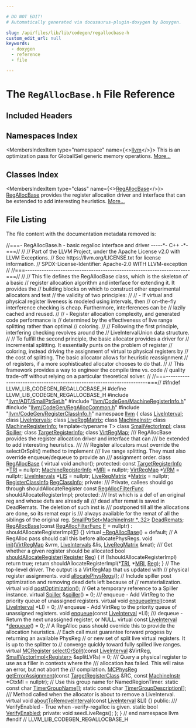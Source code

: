 ```yaml
---

# DO NOT EDIT!
# Automatically generated via docusaurus-plugin-doxygen by Doxygen.

slug: /api/files/lib/lib/codegen/regallocbase-h
custom_edit_url: null
keywords:
  - doxygen
  - reference
  - file

---
```





# The `RegAllocBase.h` File Reference

<DoxygenPage pluginConfig={pluginConfig}>



## Included Headers

<IncludesList>
<IncludesListItem
  filePath="llvm/ADT/SmallPtrSet.h"
  permalink="/docs/api/files/include/include/llvm/include/llvm/adt/smallptrset-h"
  isLocal="true" />
<IncludesListItem
  filePath="llvm/CodeGen/MachineRegisterInfo.h"
  permalink="/docs/api/files/include/include/llvm/include/llvm/codegen/machineregisterinfo-h"
  isLocal="true" />
<IncludesListItem
  filePath="llvm/CodeGen/RegAllocCommon.h"
  permalink="/docs/api/files/include/include/llvm/include/llvm/codegen/regalloccommon-h"
  isLocal="true" />
<IncludesListItem
  filePath="llvm/CodeGen/RegisterClassInfo.h"
  permalink="/docs/api/files/include/include/llvm/include/llvm/codegen/registerclassinfo-h"
  isLocal="true" />
</IncludesList>

## Namespaces Index

<MembersIndex>

<MembersIndexItem
  type="namespace"
  name={<><a href="/docs/api/namespaces/llvm">llvm</a></>}>
This is an optimization pass for GlobalISel generic memory operations. <a href="/docs/api/namespaces/llvm/#details">More...</a>
</MembersIndexItem>

</MembersIndex>

## Classes Index

<MembersIndex>

<MembersIndexItem
  type="class"
  name={<><a href="/docs/api/classes/llvm/regallocbase">RegAllocBase</a></>}>
<a href="/docs/api/classes/llvm/regallocbase">RegAllocBase</a> provides the register allocation driver and interface that can be extended to add interesting heuristics. <a href="/docs/api/classes/llvm/regallocbase/#details">More...</a>
</MembersIndexItem>

</MembersIndex>


## File Listing

The file content with the documentation metadata removed is:

<ProgramListing>

<Link id="l00001" /><CodeLine lineNumber="1"><Highlight kind="comment">//===- RegAllocBase.h - basic regalloc interface and driver -----&#42;- C++ -&#42;-===//</Highlight><Highlight kind="normal"></Highlight></CodeLine>
<Link id="l00002" /><CodeLine lineNumber="2"><Highlight kind="normal"></Highlight><Highlight kind="comment">//</Highlight><Highlight kind="normal"></Highlight></CodeLine>
<Link id="l00003" /><CodeLine lineNumber="3"><Highlight kind="normal"></Highlight><Highlight kind="comment">// Part of the LLVM Project, under the Apache License v2.0 with LLVM Exceptions.</Highlight><Highlight kind="normal"></Highlight></CodeLine>
<Link id="l00004" /><CodeLine lineNumber="4"><Highlight kind="normal"></Highlight><Highlight kind="comment">// See https://llvm.org/LICENSE.txt for license information.</Highlight><Highlight kind="normal"></Highlight></CodeLine>
<Link id="l00005" /><CodeLine lineNumber="5"><Highlight kind="normal"></Highlight><Highlight kind="comment">// SPDX-License-Identifier: Apache-2.0 WITH LLVM-exception</Highlight><Highlight kind="normal"></Highlight></CodeLine>
<Link id="l00006" /><CodeLine lineNumber="6"><Highlight kind="normal"></Highlight><Highlight kind="comment">//</Highlight><Highlight kind="normal"></Highlight></CodeLine>
<Link id="l00007" /><CodeLine lineNumber="7"><Highlight kind="normal"></Highlight><Highlight kind="comment">//===----------------------------------------------------------------------===//</Highlight><Highlight kind="normal"></Highlight></CodeLine>
<Link id="l00008" /><CodeLine lineNumber="8"><Highlight kind="normal"></Highlight><Highlight kind="comment">//</Highlight><Highlight kind="normal"></Highlight></CodeLine>
<Link id="l00009" /><CodeLine lineNumber="9"><Highlight kind="normal"></Highlight><Highlight kind="comment">// This file defines the RegAllocBase class, which is the skeleton of a basic</Highlight><Highlight kind="normal"></Highlight></CodeLine>
<Link id="l00010" /><CodeLine lineNumber="10"><Highlight kind="normal"></Highlight><Highlight kind="comment">// register allocation algorithm and interface for extending it. It provides the</Highlight><Highlight kind="normal"></Highlight></CodeLine>
<Link id="l00011" /><CodeLine lineNumber="11"><Highlight kind="normal"></Highlight><Highlight kind="comment">// building blocks on which to construct other experimental allocators and test</Highlight><Highlight kind="normal"></Highlight></CodeLine>
<Link id="l00012" /><CodeLine lineNumber="12"><Highlight kind="normal"></Highlight><Highlight kind="comment">// the validity of two principles:</Highlight><Highlight kind="normal"></Highlight></CodeLine>
<Link id="l00013" /><CodeLine lineNumber="13"><Highlight kind="normal"></Highlight><Highlight kind="comment">//</Highlight><Highlight kind="normal"></Highlight></CodeLine>
<Link id="l00014" /><CodeLine lineNumber="14"><Highlight kind="normal"></Highlight><Highlight kind="comment">// - If virtual and physical register liveness is modeled using intervals, then</Highlight><Highlight kind="normal"></Highlight></CodeLine>
<Link id="l00015" /><CodeLine lineNumber="15"><Highlight kind="normal"></Highlight><Highlight kind="comment">// on-the-fly interference checking is cheap. Furthermore, interferences can be</Highlight><Highlight kind="normal"></Highlight></CodeLine>
<Link id="l00016" /><CodeLine lineNumber="16"><Highlight kind="normal"></Highlight><Highlight kind="comment">// lazily cached and reused.</Highlight><Highlight kind="normal"></Highlight></CodeLine>
<Link id="l00017" /><CodeLine lineNumber="17"><Highlight kind="normal"></Highlight><Highlight kind="comment">//</Highlight><Highlight kind="normal"></Highlight></CodeLine>
<Link id="l00018" /><CodeLine lineNumber="18"><Highlight kind="normal"></Highlight><Highlight kind="comment">// - Register allocation complexity, and generated code performance is</Highlight><Highlight kind="normal"></Highlight></CodeLine>
<Link id="l00019" /><CodeLine lineNumber="19"><Highlight kind="normal"></Highlight><Highlight kind="comment">// determined by the effectiveness of live range splitting rather than optimal</Highlight><Highlight kind="normal"></Highlight></CodeLine>
<Link id="l00020" /><CodeLine lineNumber="20"><Highlight kind="normal"></Highlight><Highlight kind="comment">// coloring.</Highlight><Highlight kind="normal"></Highlight></CodeLine>
<Link id="l00021" /><CodeLine lineNumber="21"><Highlight kind="normal"></Highlight><Highlight kind="comment">//</Highlight><Highlight kind="normal"></Highlight></CodeLine>
<Link id="l00022" /><CodeLine lineNumber="22"><Highlight kind="normal"></Highlight><Highlight kind="comment">// Following the first principle, interfering checking revolves around the</Highlight><Highlight kind="normal"></Highlight></CodeLine>
<Link id="l00023" /><CodeLine lineNumber="23"><Highlight kind="normal"></Highlight><Highlight kind="comment">// LiveIntervalUnion data structure.</Highlight><Highlight kind="normal"></Highlight></CodeLine>
<Link id="l00024" /><CodeLine lineNumber="24"><Highlight kind="normal"></Highlight><Highlight kind="comment">//</Highlight><Highlight kind="normal"></Highlight></CodeLine>
<Link id="l00025" /><CodeLine lineNumber="25"><Highlight kind="normal"></Highlight><Highlight kind="comment">// To fulfill the second principle, the basic allocator provides a driver for</Highlight><Highlight kind="normal"></Highlight></CodeLine>
<Link id="l00026" /><CodeLine lineNumber="26"><Highlight kind="normal"></Highlight><Highlight kind="comment">// incremental splitting. It essentially punts on the problem of register</Highlight><Highlight kind="normal"></Highlight></CodeLine>
<Link id="l00027" /><CodeLine lineNumber="27"><Highlight kind="normal"></Highlight><Highlight kind="comment">// coloring, instead driving the assignment of virtual to physical registers by</Highlight><Highlight kind="normal"></Highlight></CodeLine>
<Link id="l00028" /><CodeLine lineNumber="28"><Highlight kind="normal"></Highlight><Highlight kind="comment">// the cost of splitting. The basic allocator allows for heuristic reassignment</Highlight><Highlight kind="normal"></Highlight></CodeLine>
<Link id="l00029" /><CodeLine lineNumber="29"><Highlight kind="normal"></Highlight><Highlight kind="comment">// of registers, if a more sophisticated allocator chooses to do that.</Highlight><Highlight kind="normal"></Highlight></CodeLine>
<Link id="l00030" /><CodeLine lineNumber="30"><Highlight kind="normal"></Highlight><Highlight kind="comment">//</Highlight><Highlight kind="normal"></Highlight></CodeLine>
<Link id="l00031" /><CodeLine lineNumber="31"><Highlight kind="normal"></Highlight><Highlight kind="comment">// This framework provides a way to engineer the compile time vs. code</Highlight><Highlight kind="normal"></Highlight></CodeLine>
<Link id="l00032" /><CodeLine lineNumber="32"><Highlight kind="normal"></Highlight><Highlight kind="comment">// quality trade-off without relying on a particular theoretical solver.</Highlight><Highlight kind="normal"></Highlight></CodeLine>
<Link id="l00033" /><CodeLine lineNumber="33"><Highlight kind="normal"></Highlight><Highlight kind="comment">//</Highlight><Highlight kind="normal"></Highlight></CodeLine>
<Link id="l00034" /><CodeLine lineNumber="34"><Highlight kind="normal"></Highlight><Highlight kind="comment">//===----------------------------------------------------------------------===//</Highlight><Highlight kind="normal"></Highlight></CodeLine>
<Link id="l00035" /><CodeLine lineNumber="35"><Highlight kind="normal"></Highlight></CodeLine>
<Link id="l00036" /><CodeLine lineNumber="36"><Highlight kind="normal"></Highlight><Highlight kind="preprocessor">#ifndef LLVM&#95;LIB&#95;CODEGEN&#95;REGALLOCBASE&#95;H</Highlight><Highlight kind="normal"></Highlight></CodeLine>
<Link id="l00037" /><CodeLine lineNumber="37"><Highlight kind="normal"></Highlight><Highlight kind="preprocessor">#define LLVM&#95;LIB&#95;CODEGEN&#95;REGALLOCBASE&#95;H</Highlight><Highlight kind="normal"></Highlight></CodeLine>
<Link id="l00038" /><CodeLine lineNumber="38"><Highlight kind="normal"></Highlight></CodeLine>
<Link id="l00039" /><CodeLine lineNumber="39"><Highlight kind="normal"></Highlight><Highlight kind="preprocessor">#include &quot;<a href="/docs/api/files/include/include/llvm/include/llvm/adt/smallptrset-h">llvm/ADT/SmallPtrSet.h</a>&quot;</Highlight><Highlight kind="normal"></Highlight></CodeLine>
<Link id="l00040" /><CodeLine lineNumber="40"><Highlight kind="normal"></Highlight><Highlight kind="preprocessor">#include &quot;<a href="/docs/api/files/include/include/llvm/include/llvm/codegen/machineregisterinfo-h">llvm/CodeGen/MachineRegisterInfo.h</a>&quot;</Highlight><Highlight kind="normal"></Highlight></CodeLine>
<Link id="l00041" /><CodeLine lineNumber="41"><Highlight kind="normal"></Highlight><Highlight kind="preprocessor">#include &quot;<a href="/docs/api/files/include/include/llvm/include/llvm/codegen/regalloccommon-h">llvm/CodeGen/RegAllocCommon.h</a>&quot;</Highlight><Highlight kind="normal"></Highlight></CodeLine>
<Link id="l00042" /><CodeLine lineNumber="42"><Highlight kind="normal"></Highlight><Highlight kind="preprocessor">#include &quot;<a href="/docs/api/files/include/include/llvm/include/llvm/codegen/registerclassinfo-h">llvm/CodeGen/RegisterClassInfo.h</a>&quot;</Highlight><Highlight kind="normal"></Highlight></CodeLine>
<Link id="l00043" /><CodeLine lineNumber="43"><Highlight kind="normal"></Highlight></CodeLine>
<Link id="l00044" /><CodeLine lineNumber="44"><Highlight kind="normal"></Highlight><Highlight kind="keyword">namespace </Highlight><Highlight kind="normal"><a href="/docs/api/namespaces/llvm">llvm</a> &#123;</Highlight></CodeLine>
<Link id="l00045" /><CodeLine lineNumber="45"><Highlight kind="normal"></Highlight></CodeLine>
<Link id="l00046" /><CodeLine lineNumber="46"><Highlight kind="normal"></Highlight><Highlight kind="keyword">class </Highlight><Highlight kind="normal"><a href="/docs/api/classes/llvm/liveinterval">LiveInterval</a>;</Highlight></CodeLine>
<Link id="l00047" /><CodeLine lineNumber="47"><Highlight kind="normal"></Highlight><Highlight kind="keyword">class </Highlight><Highlight kind="normal"><a href="/docs/api/classes/llvm/liveintervals">LiveIntervals</a>;</Highlight></CodeLine>
<Link id="l00048" /><CodeLine lineNumber="48"><Highlight kind="normal"></Highlight><Highlight kind="keyword">class </Highlight><Highlight kind="normal"><a href="/docs/api/classes/llvm/liveregmatrix">LiveRegMatrix</a>;</Highlight></CodeLine>
<Link id="l00049" /><CodeLine lineNumber="49"><Highlight kind="normal"></Highlight><Highlight kind="keyword">class </Highlight><Highlight kind="normal"><a href="/docs/api/classes/llvm/machineinstr">MachineInstr</a>;</Highlight></CodeLine>
<Link id="l00050" /><CodeLine lineNumber="50"><Highlight kind="normal"></Highlight><Highlight kind="keyword">class </Highlight><Highlight kind="normal"><a href="/docs/api/classes/llvm/machineregisterinfo">MachineRegisterInfo</a>;</Highlight></CodeLine>
<Link id="l00051" /><CodeLine lineNumber="51"><Highlight kind="normal"></Highlight><Highlight kind="keyword">template</Highlight><Highlight kind="normal">&lt;</Highlight><Highlight kind="keyword">typename</Highlight><Highlight kind="normal"> T&gt; </Highlight><Highlight kind="keyword">class </Highlight><Highlight kind="normal"><a href="/docs/api/classes/llvm/smallvectorimpl">SmallVectorImpl</a>;</Highlight></CodeLine>
<Link id="l00052" /><CodeLine lineNumber="52"><Highlight kind="normal"></Highlight><Highlight kind="keyword">class </Highlight><Highlight kind="normal"><a href="/docs/api/classes/llvm/spiller">Spiller</a>;</Highlight></CodeLine>
<Link id="l00053" /><CodeLine lineNumber="53"><Highlight kind="normal"></Highlight><Highlight kind="keyword">class </Highlight><Highlight kind="normal"><a href="/docs/api/classes/llvm/targetregisterinfo">TargetRegisterInfo</a>;</Highlight></CodeLine>
<Link id="l00054" /><CodeLine lineNumber="54"><Highlight kind="normal"></Highlight><Highlight kind="keyword">class </Highlight><Highlight kind="normal"><a href="/docs/api/classes/llvm/virtregmap">VirtRegMap</a>;</Highlight></CodeLine>
<Link id="l00055" /><CodeLine lineNumber="55"><Highlight kind="normal"></Highlight><Highlight kind="comment"></Highlight></CodeLine>
<Link id="l00056" /><CodeLine lineNumber="56"><Highlight kind="comment">/// RegAllocBase provides the register allocation driver and interface that can</Highlight></CodeLine>
<Link id="l00057" /><CodeLine lineNumber="57"><Highlight kind="comment">/// be extended to add interesting heuristics.</Highlight></CodeLine>
<Link id="l00058" /><CodeLine lineNumber="58"><Highlight kind="comment">///</Highlight></CodeLine>
<Link id="l00059" /><CodeLine lineNumber="59"><Highlight kind="comment">/// Register allocators must override the selectOrSplit() method to implement</Highlight></CodeLine>
<Link id="l00060" /><CodeLine lineNumber="60"><Highlight kind="comment">/// live range splitting. They must also override enqueue/dequeue to provide an</Highlight></CodeLine>
<Link id="l00061" /><CodeLine lineNumber="61"><Highlight kind="comment">/// assignment order.</Highlight><Highlight kind="normal"></Highlight></CodeLine>
<Link id="l00062" /><CodeLine lineNumber="62" lineLink="/docs/api/classes/llvm/regallocbase"><Highlight kind="normal"></Highlight><Highlight kind="keyword">class </Highlight><Highlight kind="normal"><a href="/docs/api/classes/llvm/regallocbase/#a012fb04b333e4c8875594766fd9f076a">RegAllocBase</a> &#123;</Highlight></CodeLine>
<Link id="l00063" /><CodeLine lineNumber="63"><Highlight kind="normal">  </Highlight><Highlight kind="keyword">virtual</Highlight><Highlight kind="normal"> </Highlight><Highlight kind="keywordtype">void</Highlight><Highlight kind="normal"> anchor();</Highlight></CodeLine>
<Link id="l00064" /><CodeLine lineNumber="64"><Highlight kind="normal"></Highlight></CodeLine>
<Link id="l00065" /><CodeLine lineNumber="65"><Highlight kind="normal"></Highlight><Highlight kind="keyword">protected</Highlight><Highlight kind="normal">:</Highlight></CodeLine>
<Link id="l00066" /><CodeLine lineNumber="66" lineLink="/docs/api/classes/llvm/regallocbase/#a523cbc58f79fe5e9e95dc87f9cee8a36"><Highlight kind="normal">  </Highlight><Highlight kind="keyword">const</Highlight><Highlight kind="normal"> <a href="/docs/api/classes/llvm/targetregisterinfo">TargetRegisterInfo</a> &#42;<a href="/docs/api/classes/llvm/regallocbase/#a523cbc58f79fe5e9e95dc87f9cee8a36">TRI</a> = </Highlight><Highlight kind="keyword">nullptr</Highlight><Highlight kind="normal">;</Highlight></CodeLine>
<Link id="l00067" /><CodeLine lineNumber="67" lineLink="/docs/api/classes/llvm/regallocbase/#aba058f684e1b6704e5b4a09f889ec18c"><Highlight kind="normal">  <a href="/docs/api/classes/llvm/machineregisterinfo">MachineRegisterInfo</a> &#42;<a href="/docs/api/classes/llvm/regallocbase/#aba058f684e1b6704e5b4a09f889ec18c">MRI</a> = </Highlight><Highlight kind="keyword">nullptr</Highlight><Highlight kind="normal">;</Highlight></CodeLine>
<Link id="l00068" /><CodeLine lineNumber="68" lineLink="/docs/api/classes/llvm/regallocbase/#a96bb57a8041a40ded1ba0ef3b411a615"><Highlight kind="normal">  <a href="/docs/api/classes/llvm/virtregmap">VirtRegMap</a> &#42;<a href="/docs/api/classes/llvm/regallocbase/#a96bb57a8041a40ded1ba0ef3b411a615">VRM</a> = </Highlight><Highlight kind="keyword">nullptr</Highlight><Highlight kind="normal">;</Highlight></CodeLine>
<Link id="l00069" /><CodeLine lineNumber="69" lineLink="/docs/api/classes/llvm/regallocbase/#a575345318339b28557a6c8ea57708434"><Highlight kind="normal">  <a href="/docs/api/classes/llvm/liveintervals">LiveIntervals</a> &#42;<a href="/docs/api/classes/llvm/regallocbase/#a575345318339b28557a6c8ea57708434">LIS</a> = </Highlight><Highlight kind="keyword">nullptr</Highlight><Highlight kind="normal">;</Highlight></CodeLine>
<Link id="l00070" /><CodeLine lineNumber="70" lineLink="/docs/api/classes/llvm/regallocbase/#a865e0247c5f922b8afaaaec481e4939c"><Highlight kind="normal">  <a href="/docs/api/classes/llvm/liveregmatrix">LiveRegMatrix</a> &#42;<a href="/docs/api/classes/llvm/regallocbase/#a865e0247c5f922b8afaaaec481e4939c">Matrix</a> = </Highlight><Highlight kind="keyword">nullptr</Highlight><Highlight kind="normal">;</Highlight></CodeLine>
<Link id="l00071" /><CodeLine lineNumber="71" lineLink="/docs/api/classes/llvm/regallocbase/#aa6330bc662bf646d769c2a0771282eaf"><Highlight kind="normal">  <a href="/docs/api/classes/llvm/registerclassinfo">RegisterClassInfo</a> <a href="/docs/api/classes/llvm/regallocbase/#aa6330bc662bf646d769c2a0771282eaf">RegClassInfo</a>;</Highlight></CodeLine>
<Link id="l00072" /><CodeLine lineNumber="72"><Highlight kind="normal"></Highlight></CodeLine>
<Link id="l00073" /><CodeLine lineNumber="73"><Highlight kind="normal"></Highlight><Highlight kind="keyword">private</Highlight><Highlight kind="normal">:</Highlight><Highlight kind="comment"></Highlight></CodeLine>
<Link id="l00074" /><CodeLine lineNumber="74"><Highlight kind="comment">  /// Private, callees should go through shouldAllocateRegister</Highlight><Highlight kind="normal"></Highlight></CodeLine>
<Link id="l00075" /><CodeLine lineNumber="75"><Highlight kind="normal">  </Highlight><Highlight kind="keyword">const</Highlight><Highlight kind="normal"> <a href="/docs/api/namespaces/llvm/#a0ab9dba764b528b15e89f9c443b2e202">RegAllocFilterFunc</a> shouldAllocateRegisterImpl;</Highlight></CodeLine>
<Link id="l00076" /><CodeLine lineNumber="76"><Highlight kind="normal"></Highlight></CodeLine>
<Link id="l00077" /><CodeLine lineNumber="77"><Highlight kind="normal"></Highlight><Highlight kind="keyword">protected</Highlight><Highlight kind="normal">:</Highlight><Highlight kind="comment"></Highlight></CodeLine>
<Link id="l00078" /><CodeLine lineNumber="78"><Highlight kind="comment">  /// Inst which is a def of an original reg and whose defs are already all</Highlight></CodeLine>
<Link id="l00079" /><CodeLine lineNumber="79"><Highlight kind="comment">  /// dead after remat is saved in DeadRemats. The deletion of such inst is</Highlight></CodeLine>
<Link id="l00080" /><CodeLine lineNumber="80"><Highlight kind="comment">  /// postponed till all the allocations are done, so its remat expr is</Highlight></CodeLine>
<Link id="l00081" /><CodeLine lineNumber="81"><Highlight kind="comment">  /// always available for the remat of all the siblings of the original reg.</Highlight><Highlight kind="normal"></Highlight></CodeLine>
<Link id="l00082" /><CodeLine lineNumber="82" lineLink="/docs/api/classes/llvm/regallocbase/#a3a073386d697a3adacf27699bd95441d"><Highlight kind="normal">  <a href="/docs/api/classes/llvm/smallptrset">SmallPtrSet&lt;MachineInstr &#42;, 32&gt;</a> <a href="/docs/api/classes/llvm/regallocbase/#a3a073386d697a3adacf27699bd95441d">DeadRemats</a>;</Highlight></CodeLine>
<Link id="l00083" /><CodeLine lineNumber="83"><Highlight kind="normal"></Highlight></CodeLine>
<Link id="l00084" /><CodeLine lineNumber="84" lineLink="/docs/api/classes/llvm/regallocbase/#a012fb04b333e4c8875594766fd9f076a"><Highlight kind="normal">  <a href="/docs/api/classes/llvm/regallocbase/#a012fb04b333e4c8875594766fd9f076a">RegAllocBase</a>(</Highlight><Highlight kind="keyword">const</Highlight><Highlight kind="normal"> <a href="/docs/api/namespaces/llvm/#a0ab9dba764b528b15e89f9c443b2e202">RegAllocFilterFunc</a> <a href="/docs/api/files/lib/lib/support/md5-cpp/#a96d73bbd7af15cb1fc38c3f4a3bd82e9">F</a> = </Highlight><Highlight kind="keyword">nullptr</Highlight><Highlight kind="normal">)</Highlight></CodeLine>
<Link id="l00085" /><CodeLine lineNumber="85"><Highlight kind="normal">      : shouldAllocateRegisterImpl(<a href="/docs/api/files/lib/lib/support/md5-cpp/#a96d73bbd7af15cb1fc38c3f4a3bd82e9">F</a>) &#123;&#125;</Highlight></CodeLine>
<Link id="l00086" /><CodeLine lineNumber="86"><Highlight kind="normal"></Highlight></CodeLine>
<Link id="l00087" /><CodeLine lineNumber="87" lineLink="/docs/api/classes/llvm/regallocbase/#a2a942377d78de304f20a6037ae4edbe1"><Highlight kind="normal">  </Highlight><Highlight kind="keyword">virtual</Highlight><Highlight kind="normal"> <a href="/docs/api/classes/llvm/regallocbase/#a2a942377d78de304f20a6037ae4edbe1">~RegAllocBase</a>() = </Highlight><Highlight kind="keywordflow">default</Highlight><Highlight kind="normal">;</Highlight></CodeLine>
<Link id="l00088" /><CodeLine lineNumber="88"><Highlight kind="normal"></Highlight></CodeLine>
<Link id="l00089" /><CodeLine lineNumber="89"><Highlight kind="normal">  </Highlight><Highlight kind="comment">// A RegAlloc pass should call this before allocatePhysRegs.</Highlight><Highlight kind="normal"></Highlight></CodeLine>
<Link id="l00090" /><CodeLine lineNumber="90"><Highlight kind="normal">  </Highlight><Highlight kind="keywordtype">void</Highlight><Highlight kind="normal"> <a href="/docs/api/classes/llvm/regallocbase/#a2e9547b9bc56b02aad18e54488c8059b">init</a>(<a href="/docs/api/classes/llvm/virtregmap">VirtRegMap</a> &amp;vrm, <a href="/docs/api/classes/llvm/liveintervals">LiveIntervals</a> &amp;lis, <a href="/docs/api/classes/llvm/liveregmatrix">LiveRegMatrix</a> &amp;mat);</Highlight></CodeLine>
<Link id="l00091" /><CodeLine lineNumber="91"><Highlight kind="normal"></Highlight><Highlight kind="comment"></Highlight></CodeLine>
<Link id="l00092" /><CodeLine lineNumber="92"><Highlight kind="comment">  /// Get whether a given register should be allocated</Highlight><Highlight kind="normal"></Highlight></CodeLine>
<Link id="l00093" /><CodeLine lineNumber="93" lineLink="/docs/api/classes/llvm/regallocbase/#aee328fb90c6cef95857090cdc67de0d4"><Highlight kind="normal">  </Highlight><Highlight kind="keywordtype">bool</Highlight><Highlight kind="normal"> <a href="/docs/api/classes/llvm/regallocbase/#aee328fb90c6cef95857090cdc67de0d4">shouldAllocateRegister</a>(<a href="/docs/api/classes/llvm/register">Register</a> <a href="/docs/api/files/lib/lib/codegen/machinesink-cpp/#a359e1ff26f6d466d927a61aae45b05c3">Reg</a>) &#123;</Highlight></CodeLine>
<Link id="l00094" /><CodeLine lineNumber="94"><Highlight kind="normal">    </Highlight><Highlight kind="keywordflow">if</Highlight><Highlight kind="normal"> (!shouldAllocateRegisterImpl)</Highlight></CodeLine>
<Link id="l00095" /><CodeLine lineNumber="95"><Highlight kind="normal">      </Highlight><Highlight kind="keywordflow">return</Highlight><Highlight kind="normal"> </Highlight><Highlight kind="keyword">true</Highlight><Highlight kind="normal">;</Highlight></CodeLine>
<Link id="l00096" /><CodeLine lineNumber="96"><Highlight kind="normal">    </Highlight><Highlight kind="keywordflow">return</Highlight><Highlight kind="normal"> shouldAllocateRegisterImpl(&#42;<a href="/docs/api/classes/llvm/regallocbase/#a523cbc58f79fe5e9e95dc87f9cee8a36">TRI</a>, &#42;<a href="/docs/api/classes/llvm/regallocbase/#aba058f684e1b6704e5b4a09f889ec18c">MRI</a>, <a href="/docs/api/files/lib/lib/codegen/machinesink-cpp/#a359e1ff26f6d466d927a61aae45b05c3">Reg</a>);</Highlight></CodeLine>
<Link id="l00097" /><CodeLine lineNumber="97"><Highlight kind="normal">  &#125;</Highlight></CodeLine>
<Link id="l00098" /><CodeLine lineNumber="98"><Highlight kind="normal"></Highlight></CodeLine>
<Link id="l00099" /><CodeLine lineNumber="99"><Highlight kind="normal">  </Highlight><Highlight kind="comment">// The top-level driver. The output is a VirtRegMap that us updated with</Highlight><Highlight kind="normal"></Highlight></CodeLine>
<Link id="l00100" /><CodeLine lineNumber="100"><Highlight kind="normal">  </Highlight><Highlight kind="comment">// physical register assignments.</Highlight><Highlight kind="normal"></Highlight></CodeLine>
<Link id="l00101" /><CodeLine lineNumber="101"><Highlight kind="normal">  </Highlight><Highlight kind="keywordtype">void</Highlight><Highlight kind="normal"> <a href="/docs/api/classes/llvm/regallocbase/#ac35fef2aafb20ef4b079d0819394e87d">allocatePhysRegs</a>();</Highlight></CodeLine>
<Link id="l00102" /><CodeLine lineNumber="102"><Highlight kind="normal"></Highlight></CodeLine>
<Link id="l00103" /><CodeLine lineNumber="103"><Highlight kind="normal">  </Highlight><Highlight kind="comment">// Include spiller post optimization and removing dead defs left because of</Highlight><Highlight kind="normal"></Highlight></CodeLine>
<Link id="l00104" /><CodeLine lineNumber="104"><Highlight kind="normal">  </Highlight><Highlight kind="comment">// rematerialization.</Highlight><Highlight kind="normal"></Highlight></CodeLine>
<Link id="l00105" /><CodeLine lineNumber="105"><Highlight kind="normal">  </Highlight><Highlight kind="keyword">virtual</Highlight><Highlight kind="normal"> </Highlight><Highlight kind="keywordtype">void</Highlight><Highlight kind="normal"> <a href="/docs/api/classes/llvm/regallocbase/#a93e2dd7d80790456c7201dc40d3b1263">postOptimization</a>();</Highlight></CodeLine>
<Link id="l00106" /><CodeLine lineNumber="106"><Highlight kind="normal"></Highlight></CodeLine>
<Link id="l00107" /><CodeLine lineNumber="107"><Highlight kind="normal">  </Highlight><Highlight kind="comment">// Get a temporary reference to a Spiller instance.</Highlight><Highlight kind="normal"></Highlight></CodeLine>
<Link id="l00108" /><CodeLine lineNumber="108" lineLink="/docs/api/classes/llvm/regallocbase/#a49d5127f2ab5ad47f9b00a889948dd91"><Highlight kind="normal">  </Highlight><Highlight kind="keyword">virtual</Highlight><Highlight kind="normal"> <a href="/docs/api/classes/llvm/spiller">Spiller</a> &amp;<a href="/docs/api/classes/llvm/regallocbase/#a49d5127f2ab5ad47f9b00a889948dd91">spiller</a>() = 0;</Highlight></CodeLine>
<Link id="l00109" /><CodeLine lineNumber="109"><Highlight kind="normal"></Highlight><Highlight kind="comment"></Highlight></CodeLine>
<Link id="l00110" /><CodeLine lineNumber="110"><Highlight kind="comment">  /// enqueue - Add VirtReg to the priority queue of unassigned registers.</Highlight><Highlight kind="normal"></Highlight></CodeLine>
<Link id="l00111" /><CodeLine lineNumber="111" lineLink="/docs/api/classes/llvm/regallocbase/#ac41354781f406aa77d665f9e5aec8309"><Highlight kind="normal">  </Highlight><Highlight kind="keyword">virtual</Highlight><Highlight kind="normal"> </Highlight><Highlight kind="keywordtype">void</Highlight><Highlight kind="normal"> <a href="/docs/api/classes/llvm/regallocbase/#ac41354781f406aa77d665f9e5aec8309">enqueueImpl</a>(</Highlight><Highlight kind="keyword">const</Highlight><Highlight kind="normal"> <a href="/docs/api/classes/llvm/liveinterval">LiveInterval</a> &#42;LI) = 0;</Highlight></CodeLine>
<Link id="l00112" /><CodeLine lineNumber="112"><Highlight kind="normal"></Highlight><Highlight kind="comment"></Highlight></CodeLine>
<Link id="l00113" /><CodeLine lineNumber="113"><Highlight kind="comment">  /// enqueue - Add VirtReg to the priority queue of unassigned registers.</Highlight><Highlight kind="normal"></Highlight></CodeLine>
<Link id="l00114" /><CodeLine lineNumber="114"><Highlight kind="normal">  </Highlight><Highlight kind="keywordtype">void</Highlight><Highlight kind="normal"> <a href="/docs/api/classes/llvm/regallocbase/#a1d4798520a9880c2b801fd18ff8342d2">enqueue</a>(</Highlight><Highlight kind="keyword">const</Highlight><Highlight kind="normal"> <a href="/docs/api/classes/llvm/liveinterval">LiveInterval</a> &#42;LI);</Highlight></CodeLine>
<Link id="l00115" /><CodeLine lineNumber="115"><Highlight kind="normal"></Highlight><Highlight kind="comment"></Highlight></CodeLine>
<Link id="l00116" /><CodeLine lineNumber="116"><Highlight kind="comment">  /// dequeue - Return the next unassigned register, or NULL.</Highlight><Highlight kind="normal"></Highlight></CodeLine>
<Link id="l00117" /><CodeLine lineNumber="117" lineLink="/docs/api/classes/llvm/regallocbase/#a8c9575386e3e74d0ebf3b80ec946feda"><Highlight kind="normal">  </Highlight><Highlight kind="keyword">virtual</Highlight><Highlight kind="normal"> </Highlight><Highlight kind="keyword">const</Highlight><Highlight kind="normal"> <a href="/docs/api/classes/llvm/liveinterval">LiveInterval</a> &#42;<a href="/docs/api/classes/llvm/regallocbase/#a8c9575386e3e74d0ebf3b80ec946feda">dequeue</a>() = 0;</Highlight></CodeLine>
<Link id="l00118" /><CodeLine lineNumber="118"><Highlight kind="normal"></Highlight></CodeLine>
<Link id="l00119" /><CodeLine lineNumber="119"><Highlight kind="normal">  </Highlight><Highlight kind="comment">// A RegAlloc pass should override this to provide the allocation heuristics.</Highlight><Highlight kind="normal"></Highlight></CodeLine>
<Link id="l00120" /><CodeLine lineNumber="120"><Highlight kind="normal">  </Highlight><Highlight kind="comment">// Each call must guarantee forward progess by returning an available PhysReg</Highlight><Highlight kind="normal"></Highlight></CodeLine>
<Link id="l00121" /><CodeLine lineNumber="121"><Highlight kind="normal">  </Highlight><Highlight kind="comment">// or new set of split live virtual registers. It is up to the splitter to</Highlight><Highlight kind="normal"></Highlight></CodeLine>
<Link id="l00122" /><CodeLine lineNumber="122"><Highlight kind="normal">  </Highlight><Highlight kind="comment">// converge quickly toward fully spilled live ranges.</Highlight><Highlight kind="normal"></Highlight></CodeLine>
<Link id="l00123" /><CodeLine lineNumber="123" lineLink="/docs/api/classes/llvm/regallocbase/#a10ad31d44cbe980bf48cbb166a924091"><Highlight kind="normal">  </Highlight><Highlight kind="keyword">virtual</Highlight><Highlight kind="normal"> <a href="/docs/api/classes/llvm/mcregister">MCRegister</a> <a href="/docs/api/classes/llvm/regallocbase/#a10ad31d44cbe980bf48cbb166a924091">selectOrSplit</a>(</Highlight><Highlight kind="keyword">const</Highlight><Highlight kind="normal"> <a href="/docs/api/classes/llvm/liveinterval">LiveInterval</a> &amp;VirtReg,</Highlight></CodeLine>
<Link id="l00124" /><CodeLine lineNumber="124"><Highlight kind="normal">                                   <a href="/docs/api/classes/llvm/smallvectorimpl">SmallVectorImpl&lt;Register&gt;</a> &amp;splitLVRs) = 0;</Highlight></CodeLine>
<Link id="l00125" /><CodeLine lineNumber="125"><Highlight kind="normal"></Highlight><Highlight kind="comment"></Highlight></CodeLine>
<Link id="l00126" /><CodeLine lineNumber="126"><Highlight kind="comment">  /// Query a physical register to use as a filler in contexts where the</Highlight></CodeLine>
<Link id="l00127" /><CodeLine lineNumber="127"><Highlight kind="comment">  /// allocation has failed. This will raise an error, but not abort the</Highlight></CodeLine>
<Link id="l00128" /><CodeLine lineNumber="128"><Highlight kind="comment">  /// compilation.</Highlight><Highlight kind="normal"></Highlight></CodeLine>
<Link id="l00129" /><CodeLine lineNumber="129"><Highlight kind="normal">  <a href="/docs/api/namespaces/llvm/#aad72cfbb210808985a9dc19f4e5d8542">MCPhysReg</a> <a href="/docs/api/classes/llvm/regallocbase/#a1558554539a5b133b8e361c0517e9fb1">getErrorAssignment</a>(</Highlight><Highlight kind="keyword">const</Highlight><Highlight kind="normal"> <a href="/docs/api/classes/llvm/targetregisterclass">TargetRegisterClass</a> &amp;RC,</Highlight></CodeLine>
<Link id="l00130" /><CodeLine lineNumber="130"><Highlight kind="normal">                               </Highlight><Highlight kind="keyword">const</Highlight><Highlight kind="normal"> <a href="/docs/api/classes/llvm/machineinstr">MachineInstr</a> &#42;CtxMI = </Highlight><Highlight kind="keyword">nullptr</Highlight><Highlight kind="normal">);</Highlight></CodeLine>
<Link id="l00131" /><CodeLine lineNumber="131"><Highlight kind="normal"></Highlight></CodeLine>
<Link id="l00132" /><CodeLine lineNumber="132"><Highlight kind="normal">  </Highlight><Highlight kind="comment">// Use this group name for NamedRegionTimer.</Highlight><Highlight kind="normal"></Highlight></CodeLine>
<Link id="l00133" /><CodeLine lineNumber="133" lineLink="/docs/api/classes/llvm/regallocbase/#a666d8b67c14d35f657e591cb87984592"><Highlight kind="normal">  </Highlight><Highlight kind="keyword">static</Highlight><Highlight kind="normal"> </Highlight><Highlight kind="keyword">const</Highlight><Highlight kind="normal"> </Highlight><Highlight kind="keywordtype">char</Highlight><Highlight kind="normal"> <a href="/docs/api/classes/llvm/regallocbase/#a666d8b67c14d35f657e591cb87984592">TimerGroupName</a>&#91;&#93;;</Highlight></CodeLine>
<Link id="l00134" /><CodeLine lineNumber="134" lineLink="/docs/api/classes/llvm/regallocbase/#a75a298de4027780720785b5cd3479e92"><Highlight kind="normal">  </Highlight><Highlight kind="keyword">static</Highlight><Highlight kind="normal"> </Highlight><Highlight kind="keyword">const</Highlight><Highlight kind="normal"> </Highlight><Highlight kind="keywordtype">char</Highlight><Highlight kind="normal"> <a href="/docs/api/classes/llvm/regallocbase/#a75a298de4027780720785b5cd3479e92">TimerGroupDescription</a>&#91;&#93;;</Highlight></CodeLine>
<Link id="l00135" /><CodeLine lineNumber="135"><Highlight kind="normal"></Highlight><Highlight kind="comment"></Highlight></CodeLine>
<Link id="l00136" /><CodeLine lineNumber="136"><Highlight kind="comment">  /// Method called when the allocator is about to remove a LiveInterval.</Highlight><Highlight kind="normal"></Highlight></CodeLine>
<Link id="l00137" /><CodeLine lineNumber="137" lineLink="/docs/api/classes/llvm/regallocbase/#a0a064c82f883b28000d10199532b1c35"><Highlight kind="normal">  </Highlight><Highlight kind="keyword">virtual</Highlight><Highlight kind="normal"> </Highlight><Highlight kind="keywordtype">void</Highlight><Highlight kind="normal"> <a href="/docs/api/classes/llvm/regallocbase/#a0a064c82f883b28000d10199532b1c35">aboutToRemoveInterval</a>(</Highlight><Highlight kind="keyword">const</Highlight><Highlight kind="normal"> <a href="/docs/api/classes/llvm/liveinterval">LiveInterval</a> &amp;LI) &#123;&#125;</Highlight></CodeLine>
<Link id="l00138" /><CodeLine lineNumber="138"><Highlight kind="normal"></Highlight></CodeLine>
<Link id="l00139" /><CodeLine lineNumber="139"><Highlight kind="normal"></Highlight><Highlight kind="keyword">public</Highlight><Highlight kind="normal">:</Highlight><Highlight kind="comment"></Highlight></CodeLine>
<Link id="l00140" /><CodeLine lineNumber="140"><Highlight kind="comment">  /// VerifyEnabled - True when -verify-regalloc is given.</Highlight><Highlight kind="normal"></Highlight></CodeLine>
<Link id="l00141" /><CodeLine lineNumber="141" lineLink="/docs/api/classes/llvm/regallocbase/#afbeaddcf447db994c372dfff591105ac"><Highlight kind="normal">  </Highlight><Highlight kind="keyword">static</Highlight><Highlight kind="normal"> </Highlight><Highlight kind="keywordtype">bool</Highlight><Highlight kind="normal"> <a href="/docs/api/classes/llvm/regallocbase/#afbeaddcf447db994c372dfff591105ac">VerifyEnabled</a>;</Highlight></CodeLine>
<Link id="l00142" /><CodeLine lineNumber="142"><Highlight kind="normal"></Highlight></CodeLine>
<Link id="l00143" /><CodeLine lineNumber="143"><Highlight kind="normal"></Highlight><Highlight kind="keyword">private</Highlight><Highlight kind="normal">:</Highlight></CodeLine>
<Link id="l00144" /><CodeLine lineNumber="144"><Highlight kind="normal">  </Highlight><Highlight kind="keywordtype">void</Highlight><Highlight kind="normal"> seedLiveRegs();</Highlight></CodeLine>
<Link id="l00145" /><CodeLine lineNumber="145"><Highlight kind="normal">&#125;;</Highlight></CodeLine>
<Link id="l00146" /><CodeLine lineNumber="146"><Highlight kind="normal"></Highlight></CodeLine>
<Link id="l00147" /><CodeLine lineNumber="147"><Highlight kind="normal">&#125; </Highlight><Highlight kind="comment">// end namespace llvm</Highlight><Highlight kind="normal"></Highlight></CodeLine>
<Link id="l00148" /><CodeLine lineNumber="148"><Highlight kind="normal"></Highlight></CodeLine>
<Link id="l00149" /><CodeLine lineNumber="149"><Highlight kind="normal"></Highlight><Highlight kind="preprocessor">#endif </Highlight><Highlight kind="comment">// LLVM&#95;LIB&#95;CODEGEN&#95;REGALLOCBASE&#95;H</Highlight><Highlight kind="normal"></Highlight></CodeLine>

</ProgramListing>

</DoxygenPage>
